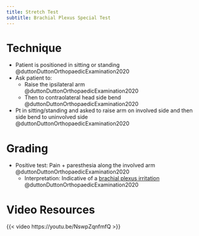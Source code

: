 ```yaml
---
title: Stretch Test
subtitle: Brachial Plexus Special Test
---
```



# Technique

- Patient is positioned in sitting or standing @duttonDuttonOrthopaedicExamination2020
- Ask patient to:
    - Raise the ipsilateral arm @duttonDuttonOrthopaedicExamination2020
    - Then to contraolateral head side bend @duttonDuttonOrthopaedicExamination2020
- Pt in sitting/standing and asked to raise arm on involved side and then side bend to uninvolved side @duttonDuttonOrthopaedicExamination2020

# Grading

- Positive test: Pain + paresthesia along the involved arm @duttonDuttonOrthopaedicExamination2020
    - Interpretation: Indicative of a [brachial plexus irritation]({{< var ref-brachial-plexus-irritation.path >}}) @duttonDuttonOrthopaedicExamination2020

# Video Resources

{{< video https://youtu.be/NswpZqnfmfQ >}}